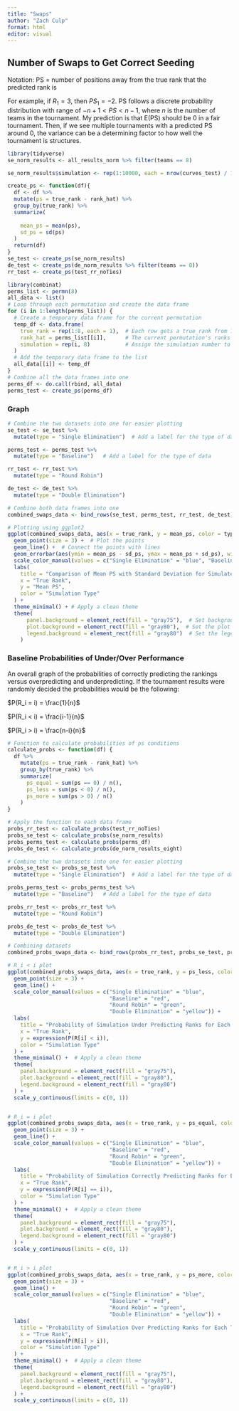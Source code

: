 ```yaml
---
title: "Swaps"
author: "Zach Culp"
format: html
editor: visual
---
```


## Number of Swaps to Get Correct Seeding

Notation: PS = number of positions away from the true rank that the predicted rank is

For example, if $R_1 = 3$, then $PS_1 = -2$. PS follows a discrete probability distribution with range of $-n+1 < PS < n-1$, where $n$ is the number of teams in the tournament. My prediction is that E(PS) should be 0 in a fair tournament. Then, if we see multiple tournaments with a predicted PS around 0, the variance can be a determining factor to how well the tournament is structures.

```r
library(tidyverse)
se_norm_results <- all_results_norm %>% filter(teams == 8)

se_norm_results$simulation <- rep(1:10000, each = nrow(curves_test) / 10000)

create_ps <- function(df){
  df <- df %>%
  mutate(ps = true_rank - rank_hat) %>%
  group_by(true_rank) %>%
  summarize(
    
    mean_ps = mean(ps),
    sd_ps = sd(ps)
  )
  return(df)
}
se_test <- create_ps(se_norm_results)
de_test <- create_ps(de_norm_results %>% filter(teams == 8))
rr_test <- create_ps(test_rr_noTies)

library(combinat)
perms_list <- permn(8)
all_data <- list()
# Loop through each permutation and create the data frame
for (i in 1:length(perms_list)) {
  # Create a temporary data frame for the current permutation
  temp_df <- data.frame(
    true_rank = rep(1:8, each = 1),  # Each row gets a true_rank from 1 to 8
    rank_hat = perms_list[[i]],      # The current permutation's ranks
    simulation = rep(i, 8)           # Assign the simulation number to each row
  )
  # Add the temporary data frame to the list
  all_data[[i]] <- temp_df
}
# Combine all the data frames into one
perms_df <- do.call(rbind, all_data)
perms_test <- create_ps(perms_df)
```

### Graph

```r
# Combine the two datasets into one for easier plotting
se_test <- se_test %>%
  mutate(type = "Single Elimination")  # Add a label for the type of data

perms_test <- perms_test %>%
  mutate(type = "Baseline")   # Add a label for the type of data

rr_test <- rr_test %>%
  mutate(type = "Round Robin")

de_test <- de_test %>%
  mutate(type = "Double Elimination")

# Combine both data frames into one
combined_swaps_data <- bind_rows(se_test, perms_test, rr_test, de_test)

# Plotting using ggplot2
ggplot(combined_swaps_data, aes(x = true_rank, y = mean_ps, color = type, group = type)) +
  geom_point(size = 3) +  # Plot the points
  geom_line() +  # Connect the points with lines
  geom_errorbar(aes(ymin = mean_ps - sd_ps, ymax = mean_ps + sd_ps), width = 0.2) +  # Add error bars (standard deviation)
  scale_color_manual(values = c("Single Elimination" = "blue", "Baseline" = "red", "Round Robin" = "green", "Double Elimination" = "yellow")) +  # Set colors for the groups
  labs(
    title = "Comparison of Mean PS with Standard Deviation for Simulated vs Baseline",
    x = "True Rank",
    y = "Mean PS",
    color = "Simulation Type"
  ) +
  theme_minimal() + # Apply a clean theme
  theme(
      panel.background = element_rect(fill = "gray75"),  # Set background color to light gray
      plot.background = element_rect(fill = "gray80"),  # Set the plot background color to a lighter gray
      legend.background = element_rect(fill = "gray80")  # Set the legend background color
    )
```

### Baseline Probabilities of Under/Over Performance

An overall graph of the probabilities of correctly predicting the rankings versus overpredicting and underpredicting. If the tournament results were randomly decided the probabilities would be the following:

$P(R_i = i) = \frac{1}{n}$

$P(R_i < i) = \frac{i-1}{n}$

$P(R_i > i) = \frac{n-i}{n}$

```r
# Function to calculate probabilities of ps conditions
calculate_probs <- function(df) {
  df %>%
    mutate(ps = true_rank - rank_hat) %>%
    group_by(true_rank) %>%
    summarize(
      ps_equal = sum(ps == 0) / n(),
      ps_less = sum(ps < 0) / n(),
      ps_more = sum(ps > 0) / n()
    )
}

# Apply the function to each data frame
probs_rr_test <- calculate_probs(test_rr_noTies)
probs_se_test <- calculate_probs(se_norm_results)
probs_perms_test <- calculate_probs(perms_df)
probs_de_test <- calculate_probs(de_norm_results_eight)

# Combine the two datasets into one for easier plotting
probs_se_test <- probs_se_test %>%
  mutate(type = "Single Elimination")  # Add a label for the type of data

probs_perms_test <- probs_perms_test %>%
  mutate(type = "Baseline")   # Add a label for the type of data

probs_rr_test <- probs_rr_test %>%
  mutate(type = "Round Robin")

probs_de_test <- probs_de_test %>%
  mutate(type = "Double Elimination")

# Combining datasets
combined_probs_swaps_data <- bind_rows(probs_rr_test, probs_se_test, probs_perms_test, probs_de_test)

# R_i < i plot
ggplot(combined_probs_swaps_data, aes(x = true_rank, y = ps_less, color = type, group = type)) +
  geom_point(size = 3) +  
  geom_line() +
  scale_color_manual(values = c("Single Elimination" = "blue", 
                                "Baseline" = "red", 
                                "Round Robin" = "green",
                                "Double Elimination" = "yellow")) +  
  labs(
    title = "Probability of Simulation Under Predicting Ranks for Each Tournament",
    x = "True Rank",
    y = expression(P(R[i] < i)),
    color = "Simulation Type"
  ) +
  theme_minimal() +  # Apply a clean theme
  theme(
    panel.background = element_rect(fill = "gray75"),  
    plot.background = element_rect(fill = "gray80"), 
    legend.background = element_rect(fill = "gray80")  
  ) +
  scale_y_continuous(limits = c(0, 1))  


# R_i = i plot
ggplot(combined_probs_swaps_data, aes(x = true_rank, y = ps_equal, color = type, group = type)) +
  geom_point(size = 3) +  
  geom_line() +
  scale_color_manual(values = c("Single Elimination" = "blue", 
                                "Baseline" = "red", 
                                "Round Robin" = "green",
                                "Double Elimination" = "yellow")) +  
  labs(
    title = "Probability of Simulation Correctly Predicting Ranks for Each Tournament",
    x = "True Rank",
    y = expression(P(R[i] == i)),
    color = "Simulation Type"
  ) +
  theme_minimal() +  # Apply a clean theme
  theme(
    panel.background = element_rect(fill = "gray75"),  
    plot.background = element_rect(fill = "gray80"), 
    legend.background = element_rect(fill = "gray80")  
  ) +
  scale_y_continuous(limits = c(0, 1))  


# R_i > i plot
ggplot(combined_probs_swaps_data, aes(x = true_rank, y = ps_more, color = type, group = type)) +
  geom_point(size = 3) +  
  geom_line() +
  scale_color_manual(values = c("Single Elimination" = "blue", 
                                "Baseline" = "red", 
                                "Round Robin" = "green",
                                "Double Elimination" = "yellow")) +  
  labs(
    title = "Probability of Simulation Over Predicting Ranks for Each Tournament",
    x = "True Rank",
    y = expression(P(R[i] > i)),
    color = "Simulation Type"
  ) +
  theme_minimal() +  # Apply a clean theme
  theme(
    panel.background = element_rect(fill = "gray75"),  
    plot.background = element_rect(fill = "gray80"), 
    legend.background = element_rect(fill = "gray80")  
  ) +
  scale_y_continuous(limits = c(0, 1))  

```

\

\
